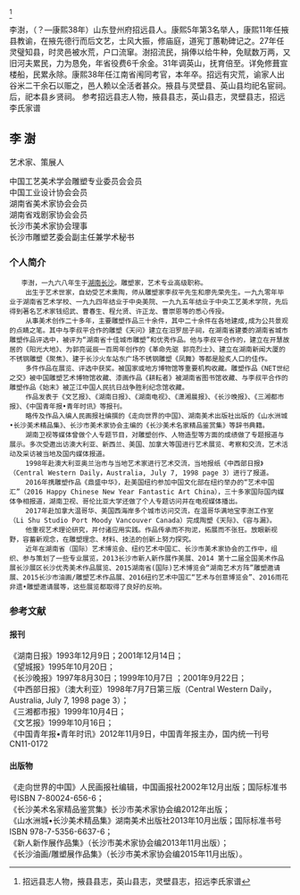 {{unreferenced|time=2015-05-02T03:33:46+00:00}}
<ref>招远县志人物，掖县县志，英山县志，灵壁县志，招远李氏家谱</ref>{{expand|time=2015-05-02T03:33:46+00:00}}

李澍，（？—康熙38年）山东登州府招远县人。康熙5年第3名举人，康熙11年任掖县教谕，在掖先德行而后文艺，士风大振，修庙庭，道宪丁蕙勒碑记之。27年任灵璧知县，时灵邑被水荒，户口流窜。澍招流民，捐俸以给牛种，免赋数万两，又旧河夫累民，力为恳免，年省役费6千余金。31年调英山，抚育倍至。详免修葺宣楼船，民累永除。康熙38年任江南省闱同考官，本年卒。招远有灾荒，谕家人出谷米二干余石以赈之，邑人赖以全活者甚众。掖县与灵壁县、英山县均祀名宦祠。后，祀本县乡贤祠。
参考招远县志人物，掖县县志，英山县志，灵壁县志，招远李氏家谱

== 李  澍 ==
艺术家、策展人

中国工艺美术学会雕塑专业委员会会员<br>
中国工业设计协会会员<br>
湖南省美术家协会会员<br>
湖南省戏剧家协会会员<br>
长沙市美术家协会理事<br>
长沙市雕塑艺委会副主任兼学术秘书

=== 个人简介 ===
    李澍，一九六八年生于[[湖南|湖南]][[长沙|长沙]]。雕塑家，艺术专业高级职称。<br>
    出生于艺术世家，自幼受艺术熏陶，师从雕塑家李叔平先生和廖先荣先生。一九九零年毕业于湖南省艺术学校、一九九四年结业于中央美院、一九九五年结业于中央工艺美术学院，先后得到著名艺术家钱绍武、曹春生、程允贤、许正龙、曹崇恩等的悉心传授。<br>
    从事美术创作二十多年，主要雕塑作品三十余件，其中二十余件在各地建成,成为公共景观的点睛之笔。其中与李叔平合作的雕塑《天问》建立在汨罗屈子祠，在湖南省建委的湖南省城市雕塑作品评选中，被评为“湖南省十佳城市雕塑”和优秀作品。他与李叔平合作的，建立在开慧故居的《阳光大地》、为郭亮诞辰一百周年创作的《革命先驱 郭亮烈士》、建立在湖南新闻大厦的不锈钢雕塑《聚焦》、建于长沙火车站东广场不锈钢雕塑《凤舞》等都是脍炙人口的佳作。<br>
    多件作品在展览、评选中获奖。被国家或地方博物馆等重要机构收藏。雕塑作品《NET世纪之交》被中国雕塑艺术博物馆收藏、漆画作品《耕耘者》被湖南省图书馆收藏、与李叔平合作的雕塑作品《始末》被芷江中国人民抗日战争胜利纪念馆收藏。<br>
    作品发表于《文艺报》、《湖南日报》、《湖南电视》、《潇湘晨报》、《长沙晚报》、《三湘都市报》、《中国青年报•青年时讯》等报刊。<br>
    略传及作品入编人民画报社编撰的《走向世界的中国》、湖南美术出版社出版的《山水洲城•长沙美术精品集》、长沙市美术家协会主编的《长沙美术名家精品鉴赏集》等辞书典籍。<br>
    湖南卫视等媒体曾做个人专题节目，对雕塑创作、人物造型等方面的成绩做了专题报道与展示。多次受邀出访澳大利亚、新西兰、美国、加拿大等国进行艺术展览、考察和交流，艺术活动及采访被当地及国内媒体报道。<br>
    1998年赴澳大利亚奥兰治市与当地艺术家进行艺术交流，当地报纸《中西部日报》（Central Western Daily，Australia, July 7, 1998 page 3）进行了报道。<br>
    2016年携雕塑作品《鼎盛中华》，赴美国纽约参加中国文化部在纽约举办的“艺术中国汇”（2016 Happy Chinese New Year Fantastic Art China），三十多家国际国内媒体争相报道，湖南卫视、哥伦比亚大学还做了个人专题访问并在电视媒体播出。<br>
    2017年赴加拿大温哥华、美国西海岸多个城市访问交流，在温哥华满地宝李澍工作室（Li Shu Studio Port Moody Vancouver Canada）完成陶塑《天际》、《容与漏》。<br>
    他重视艺术理论研究，并付诸应用实践。作品传承而不拘泥，拓展而不张狂。放眼新视野，容蓄新观念，在雕塑理念、材料、技法的创新上努力探究。<br>
    近年在湖南省（国际）艺术博览会、纽约艺术中国汇、长沙市美术家协会的工作中，组织、参与策划了一些专业展览，2013长沙市新人新作展作美展、2014 第十二届全国美术作品展长沙展区长沙优秀美术作品展览、2015湖南省(国际)艺术博览会“湖南艺术方阵”雕塑邀请展、2015长沙市油画/雕塑艺术作品展、2016纽约艺术中国汇“艺术与创意博览会”、2016雨花非遗•雕塑邀请展等，这些展览都取得了良好的反响。

=== 参考文献 ===
==== 报刊 ====
《湖南日报》1993年12月9日；2001年12月14日；<br>
《望城报》1995年10月20日；<br>
《长沙晚报》1997年8月30日；1999年10月7日 ；2001年9月22日；<br>
《中西部日报》（澳大利亚）1998年7月7日第三版（Central Western Daily，Australia, July 7, 1998 page 3）；<br>
《三湘都市报》1999年10月4日；<br>
《文艺报》1999年10月16日；<br>
《中国青年报•青年时讯》2012年11月9日，中国青年报主办，国内统一刊号CN11-0172
==== 出版物 ====
《走向世界的中国》人民画报社编辑，中国画报社2002年12月出版；国际标准书号ISBN 7-80024-656-6；<br>
《长沙美术名家精品鉴赏集》长沙市美术家协会编2012年出版；<br>
《山水洲城•长沙美术精品集》湖南美术出版社2013年10月出版；国际标准书号ISBN 978-7-5356-6637-6；<br>
《新人新作展作品集》（长沙市美术家协会编2013年11月出版）；<br>
《长沙油画/雕塑展作品集》（长沙市美术家协会编2015年11月出版）。